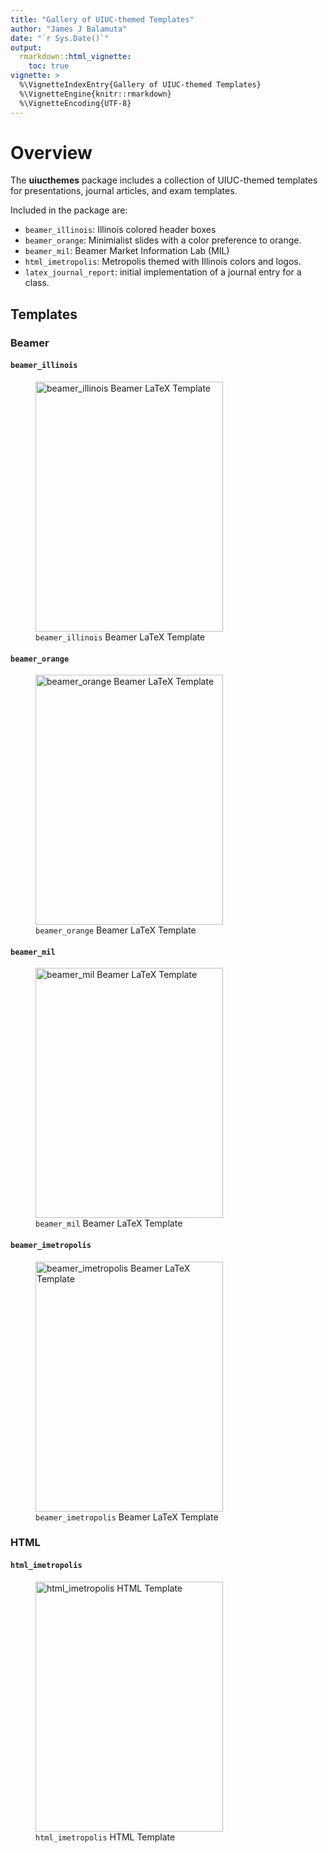 ```yaml
---
title: "Gallery of UIUC-themed Templates"
author: "James J Balamuta"
date: "`r Sys.Date()`"
output: 
  rmarkdown::html_vignette:
    toc: true
vignette: >
  %\VignetteIndexEntry{Gallery of UIUC-themed Templates}
  %\VignetteEngine{knitr::rmarkdown}
  %\VignetteEncoding{UTF-8}
---
```


# Overview

The **uiucthemes** package includes a collection of UIUC-themed templates for
presentations, journal articles, and exam templates.

Included in the package are:

- `beamer_illinois`: Illinois colored header boxes
- `beamer_orange`: Minimialist slides with a color preference to orange.
- `beamer_mil`: Beamer Market Information Lab (MIL)
- `html_imetropolis`: Metropolis themed with Illinois colors and logos.
- `latex_journal_report`: initial implementation of a journal entry for a class.

## Templates

### Beamer

#### `beamer_illinois`

![`beamer_illinois` Beamer LaTeX Template](beamer_illinois.png){width=300px height=400px}

#### `beamer_orange`

![`beamer_orange` Beamer LaTeX Template](beamer_orange.png){width=300px height=400px}

#### `beamer_mil`

![`beamer_mil` Beamer LaTeX Template](beamer_mil.png){width=300px height=400px}

#### `beamer_imetropolis`

![`beamer_imetropolis` Beamer LaTeX Template](beamer_imetropolis.png){width=300px height=400px}


### HTML

#### `html_imetropolis`

![`html_imetropolis` HTML Template](html_imetropolis.png){width=300px height=400px}
